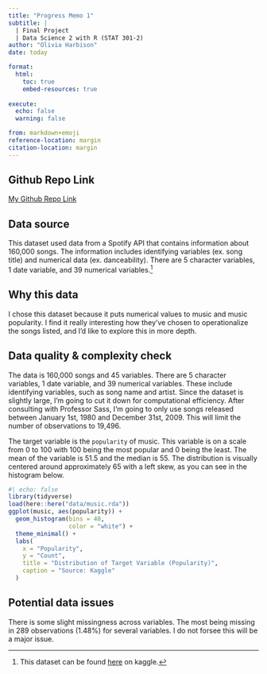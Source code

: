 ```yaml
---
title: "Progress Memo 1"
subtitle: |
  | Final Project 
  | Data Science 2 with R (STAT 301-2)
author: "Olivia Harbison"
date: today

format:
  html:
    toc: true
    embed-resources: true
    
execute:
  echo: false
  warning: false

from: markdown+emoji 
reference-location: margin
citation-location: margin
---
```


::: {.callout-tip icon=false}

## Github Repo Link

[My Github Repo Link](https://github.com/stat301-2-2024-winter/final-project-2-oliviaharbison.git)

:::

## Data source

This dataset used data from a Spotify API that contains information about 160,000 songs. The information includes identifying variables (ex. song title) and numerical data (ex. danceability). There are 5 character variables, 1 date variable, and 39 numerical variables.^[This dataset can be found [here](https://www.kaggle.com/datasets/elemento/music-albums-popularity-prediction?select=train.csv) on kaggle.]

## Why this data

I chose this dataset because it puts numerical values to music and music popularity. I find it really interesting how they've chosen to operationalize the songs listed, and I'd like to explore this in more depth.

## Data quality & complexity check

The data is 160,000 songs and 45 variables. There are 5 character variables, 1 date variable, and 39 numerical variables. These include identifying variables, such as song name and artist. Since the dataset is slightly large, I'm going to cut it down for computational efficiency. After consulting with Professor Sass, I'm going to only use songs released between January 1st, 1980 and December 31st, 2009. This will limit the number of observations to 19,496. 

The target variable is the `popularity` of music. This variable is on a scale from 0 to 100 with 100 being the most popular and 0 being the least. The mean of the variable is 51.5 and the median is 55. The distribution is visually centered around approximately 65 with a left skew, as you can see in the histogram below.

```r
#| echo: false
library(tidyverse)
load(here::here("data/music.rda"))
ggplot(music, aes(popularity)) +
  geom_histogram(bins = 40,
                 color = "white") +
  theme_minimal() +
  labs(
    x = "Popularity",
    y = "Count",
    title = "Distribution of Target Variable (Popularity)",
    caption = "Source: Kaggle"
  )
```

## Potential data issues

There is some slight missingness across variables. The most being missing in 289 observations (1.48%) for several variables. I do not forsee this will be a major issue.
